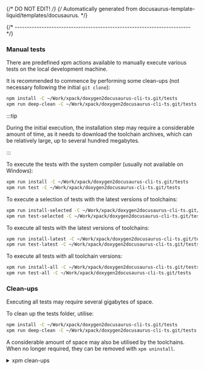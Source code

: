 {/* DO NOT EDIT! */}
{/* Automatically generated from docusaurus-template-liquid/templates/docusaurus. */}


{/* ------------------------------------------------------------------------ */}

### Manual tests

There are predefined xpm actions available to manually execute various
tests on the local development machine.

It is recommended to commence by performing some clean-ups (not necessary
following the initial `git clone`):

```sh
npm install -C ~/Work/xpack/doxygen2docusaurus-cli-ts.git/tests
xpm run deep-clean -C ~/Work/xpack/doxygen2docusaurus-cli-ts.git/tests
```

:::tip

During the initial execution, the installation step may require a considerable
amount of time, as it needs to download the toolchain archives, which
can be relatively large, up to several hundred megabytes.

:::

To execute the tests with the system compiler (usually not available on Windows):

```sh
xpm run install -C ~/Work/xpack/doxygen2docusaurus-cli-ts.git/tests
xpm run test -C ~/Work/xpack/doxygen2docusaurus-cli-ts.git/tests
```

To execute a selection of tests with the latest versions of toolchains:

```sh
xpm run install-selected -C ~/Work/xpack/doxygen2docusaurus-cli-ts.git/tests
xpm run test-selected -C ~/Work/xpack/doxygen2docusaurus-cli-ts.git/tests
```

To execute all tests with the latest versions of toolchains:

```sh
xpm run install-latest -C ~/Work/xpack/doxygen2docusaurus-cli-ts.git/tests
xpm run test-latest -C ~/Work/xpack/doxygen2docusaurus-cli-ts.git/tests
```

To execute all tests with all toolchain versions:

```sh
xpm run install-all -C ~/Work/xpack/doxygen2docusaurus-cli-ts.git/tests
xpm run test-all -C ~/Work/xpack/doxygen2docusaurus-cli-ts.git/tests
```

### Clean-ups

Executing all tests may require several gigabytes of space.

To clean up the tests folder, utilise:

```sh
npm install -C ~/Work/xpack/doxygen2docusaurus-cli-ts.git/tests
xpm run deep-clean -C ~/Work/xpack/doxygen2docusaurus-cli-ts.git/tests
```

A considerable amount of space may also be utilised by the toolchains.
When no longer required, they can be removed with `xpm uninstall`.

<details>
<summary>xpm clean-ups</summary>

<CommonXpmCleanUps />

</details>
